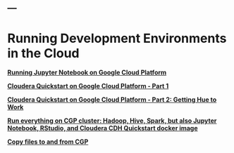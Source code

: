---
---

<link rel="stylesheet" href="styles.css" type="text/css">


<h1>Running Development Environments in the Cloud</h1>


__[Running Jupyter Notebook on Google Cloud Platform](./2019-08-25-Jupyter_Notebook_on_GCloud.html)__

__[Cloudera Quickstart on Google Cloud Platform - Part 1](2019-09-05-ClouderaOnGCP.html)__

__[Cloudera Quickstart on Google Cloud Platform - Part 2: Getting Hue to Work](2019-09-05-ClouderaOnGCP-2.html)__


__[Run everything on CGP cluster: Hadoop, Hive, Spark, but also Jupyter Notebook, RStudio, and Cloudera CDH Quickstart docker image](2019-09-15-Jupyter_Notebook_on_GCP_Cluster.html)__

__[Copy files to and from CGP](2019-09-15-copy-files.html)__
